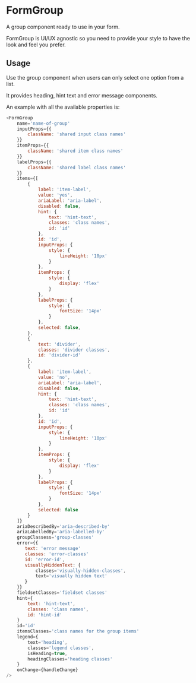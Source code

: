 
<Meta title="DCXLibrary/Form/Group/documentation" component={FormGroup} />

# FormGroup

A group component ready to use in your form. 

FormGroup is UI/UX agnostic so you need to provide your style to have the look and feel you prefer.

## Usage

Use the group component when users can only select one option from a list.

It provides heading, hint text and error message components. 

An example with all the available properties is:

```js
<FormGroup
    name='name-of-group'
    inputProps={{
        className: 'shared input class names'
    }}
    itemProps={{
        className: 'shared item class names'
    }}
    labelProps={{
        className: 'shared label class names'
    }}
    items={[
        {
            label: 'item-label',
            value: 'yes',
            ariaLabel: 'aria-label',
            disabled: false,
            hint: {
                text: 'hint-text',
                classes: 'class names',
                id: 'id'
            },
            id: 'id',
            inputProps: {
                style: {
                    lineHeight: '10px'
                }
            },
            itemProps: {
                style: {
                    display: 'flex'
                }
            },
            labelProps: {
                style: {
                    fontSize: '14px'
                }
            },
            selected: false,
        },
        {
            text: 'divider',
            classes: 'divider classes',
            id: 'divider-id'
        },
        {
            label: 'item-label',
            value: 'no',
            ariaLabel: 'aria-label',
            disabled: false,
            hint: {
                text: 'hint-text',
                classes: 'class names',
                id: 'id'
            },
            id: 'id',
            inputProps: {
                style: {
                    lineHeight: '10px'
                }
            },
            itemProps: {
                style: {
                    display: 'flex'
                }
            },
            labelProps: {
                style: {
                    fontSize: '14px'
                }
            },
            selected: false
        }
    ]}
    ariaDescribedBy='aria-described-by'
    ariaLabelledBy='aria-labelled-by'
    groupClassess='group-classes'
    error={{
       text: 'error message'
       classes: 'error-classes'
       id: 'error-id',
       visuallyHiddenText: {
           classes='visually-hidden-classes',
           text='visually hidden text'
       }
    }}
    fieldsetClasses='fieldset classes'
    hint={
        text: 'hint-text',
        classes: 'class names',
        id: 'hint-id'
    }
    id='id'
    itemsClasses='class names for the group items'
    legend={
        text='heading',
        classes='legend classes',
        isHeading=true,
        headingClasses='heading classes'
    }
    onChange={handleChange}
/>
```

<Props of={FormGroup} />
